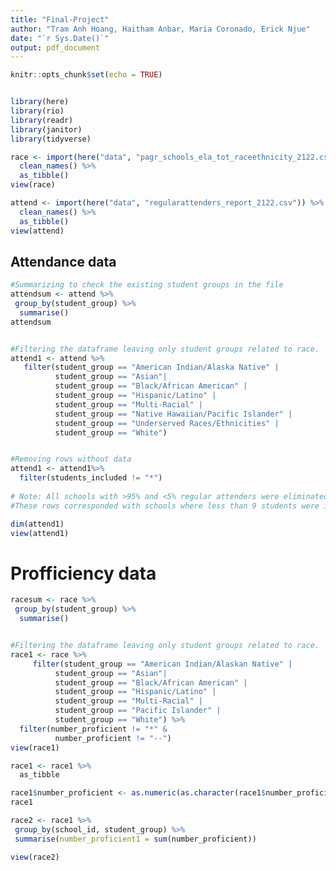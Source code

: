 ```yaml
---
title: "Final-Project"
author: "Tram Anh Hoang, Haitham Anbar, Maria Coronado, Erick Njue"
date: "`r Sys.Date()`"
output: pdf_document
---
```


```r
knitr::opts_chunk$set(echo = TRUE)


library(here)
library(rio)
library(readr)
library(janitor)
library(tidyverse)

race <- import(here("data", "pagr_schools_ela_tot_raceethnicity_2122.csv")) %>% 
  clean_names() %>%
  as_tibble()
view(race)

attend <- import(here("data", "regularattenders_report_2122.csv")) %>% 
  clean_names() %>%
  as_tibble()
view(attend)
```


## Attendance data

```r
#Summarizing to check the existing student groups in the file
attendsum <- attend %>% 
 group_by(student_group) %>% 
  summarise()
attendsum


#Filtering the dataframe leaving only student groups related to race. 
attend1 <- attend %>% 
   filter(student_group == "American Indian/Alaska Native" |
          student_group == "Asian"|
          student_group == "Black/African American" |
          student_group == "Hispanic/Latino" |
          student_group == "Multi-Racial" |
          student_group == "Native Hawaiian/Pacific Islander" |
          student_group == "Underserved Races/Ethnicities" |
          student_group == "White")


#Removing rows without data
attend1 <- attend1%>% 
  filter(students_included != "*")
    
# Note: All schools with >95% and <5% regular attenders were eliminated. 
#These rows corresponded with schools where less than 9 students were included. 

dim(attend1)
view(attend1)
```

# Profficiency data
```r

racesum <- race %>% 
 group_by(student_group) %>% 
  summarise()


#Filtering the dataframe leaving only student groups related to race. 
race1 <- race %>% 
     filter(student_group == "American Indian/Alaskan Native" |
          student_group == "Asian"|
          student_group == "Black/African American" |
          student_group == "Hispanic/Latino" |
          student_group == "Multi-Racial" |
          student_group == "Pacific Islander" |
          student_group == "White") %>% 
  filter(number_proficient != "*" &
          number_proficient != "--")
view(race1)

race1 <- race1 %>% 
  as_tibble

race1$number_proficient <- as.numeric(as.character(race1$number_proficient))
race1

race2 <- race1 %>% 
 group_by(school_id, student_group) %>% 
 summarise(number_proficient1 = sum(number_proficient))

view(race2)

```

